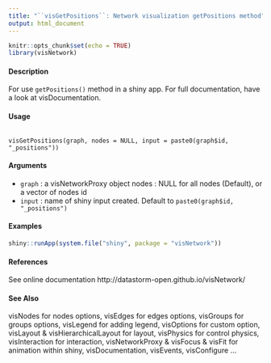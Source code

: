 ```yaml
---
title: "``visGetPositions``: Network visualization getPositions method"
output: html_document
---
```


```r
knitr::opts_chunk$set(echo = TRUE)
library(visNetwork)
```


#### Description
For use ``getPositions()`` method in a shiny app. For full documentation, have a look at visDocumentation.

#### Usage
<pre><code>
visGetPositions(graph, nodes = NULL, input = paste0(graph$id, "_positions"))
</code></pre>

#### Arguments
* ``graph`` : a visNetworkProxy object nodes : NULL for all nodes (Default), or a vector of nodes id
* ``input`` : name of shiny input created. Default to ``paste0(graph$id, "_positions")``

#### Examples
```r

shiny::runApp(system.file("shiny", package = "visNetwork"))

```

#### References
See online documentation http://datastorm-open.github.io/visNetwork/

#### See Also
visNodes for nodes options, visEdges for edges options, visGroups for groups options, visLegend for adding legend, visOptions for custom option, visLayout & visHierarchicalLayout for layout, visPhysics for control physics, visInteraction for interaction, visNetworkProxy & visFocus & visFit for animation within shiny, visDocumentation, visEvents, visConfigure ...
